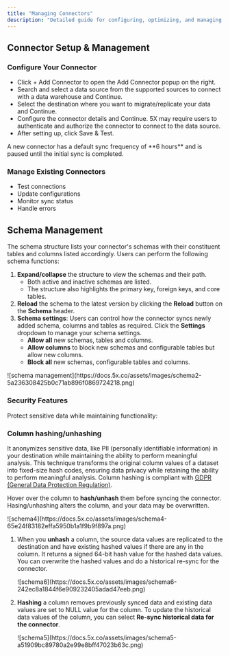 ```yaml
---
title: "Managing Connectors"
description: "Detailed guide for configuring, optimizing, and managing your data connectors and schemas."
---
```


## Connector Setup & Management

### Configure Your Connector

- Click + Add Connector to open the Add Connector popup on the right.
- Search and select a data source from the supported sources to connect with a data warehouse and Continue.
- Select the destination where you want to migrate/replicate your data and Continue.
- Configure the connector details and Continue. 5X may require users to authenticate and authorize the connector to connect to the data source.
- After setting up, click Save & Test.

<Info>
A new connector has a default sync frequency of **6 hours** and is paused until the initial sync is completed.
</Info>

### Manage Existing Connectors

* Test connections
* Update configurations
* Monitor sync status
* Handle errors

## Schema Management

The schema structure lists your connector's schemas with their constituent tables and columns listed accordingly. 
Users can perform the following schema functions: 
1. **Expand/collapse** the structure to view the schemas and their path. 
   - Both active and inactive schemas are listed. 
   - The structure also highlights the primary key, foreign keys, and core tables.  
2. **Reload** the schema to the latest version by clicking the  **Reload** button on the **Schema** header. 
3. **Schema settings**: Users can control how the connector syncs newly added schema, columns and tables as required. Click the **Settings** dropdown to manage your schema settings. 
   - **Allow all** new schemas, tables and columns. 
   - **Allow columns** to block new schemas and configurable tables but allow new columns. 
   - **Block all** new schemas, configurable tables and columns. 

<Frame>
  ![schema management](https://docs.5x.co/assets/images/schema2-5a236308425b0c71ab896f0869724218.png)
</Frame>

### Security Features
Protect sensitive data while maintaining functionality:

### Column hashing/unhashing
It anonymizes sensitive data, like PII (personally identifiable information) in your destination while maintaining the ability to perform meaningful analysis. This technique transforms the original column values of a dataset into fixed-size hash codes, ensuring data privacy while retaining the ability to perform meaningful analysis. Column hashing is compliant with [GDPR (General Data Protection Regulation)](https://gdpr-info.eu/).

Hover over the column to **hash/unhash** them before syncing the connector. Hasing/unhashing alters the column, and your data may be overwritten. 

<Frame>
  ![schema4](https://docs.5x.co/assets/images/schema4-65e24f83182effa5950b1a1f9b9f897a.png)
</Frame>

1. When you **unhash** a column, the source data values are replicated to the destination and have existing hashed values if there are any in the column. It returns a signed 64-bit hash value for the hashed data values. You can overwrite the hashed values and do a historical re-sync for the connector.

      <Frame>
      ![schema6](https://docs.5x.co/assets/images/schema6-242ec8a1844f6e909232405adad47eeb.png)
      </Frame>

2. **Hashing** a column removes previously synced data and existing data values are set to NULL value for the column. To update the historical data values of the column, you can select **Re-sync historical data for the connector**. 

      <Frame>
      ![schema5](https://docs.5x.co/assets/images/schema5-a51909bc89780a2e99e8bff47023b63c.png)
      </Frame>
